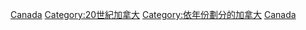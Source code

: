 {{Portal|加拿大}}

[[Category:依年份劃分的20世紀北美洲|Canada]]
[[Category:20世紀加拿大|Category:20世紀加拿大]]
[[Category:依年份劃分的加拿大|Category:依年份劃分的加拿大]]
[[Category:依年份劃分的20世紀各國|Canada]]